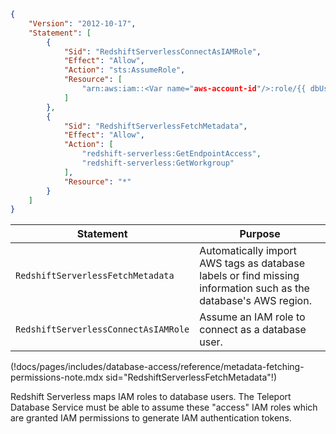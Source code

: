 ```json
{
    "Version": "2012-10-17",
    "Statement": [
        {
            "Sid": "RedshiftServerlessConnectAsIAMRole",
            "Effect": "Allow",
            "Action": "sts:AssumeRole",
            "Resource": [
                "arn:aws:iam::<Var name="aws-account-id"/>:role/{{ dbUserRole }}"
            ]
        },
        {
            "Sid": "RedshiftServerlessFetchMetadata",
            "Effect": "Allow",
            "Action": [
                "redshift-serverless:GetEndpointAccess",
                "redshift-serverless:GetWorkgroup"
            ],
            "Resource": "*"
        }
    ]
}
```

| Statement | Purpose |
| --------- | ------- |
|`RedshiftServerlessFetchMetadata`| Automatically import AWS tags as database labels or find missing information such as the database's AWS region. |
|`RedshiftServerlessConnectAsIAMRole`| Assume an IAM role to connect as a database user. |

(!docs/pages/includes/database-access/reference/metadata-fetching-permissions-note.mdx sid="RedshiftServerlessFetchMetadata"!)

Redshift Serverless maps IAM roles to database users. The Teleport Database
Service must be able to assume these "access" IAM roles which are granted IAM
permissions to generate IAM authentication tokens.
